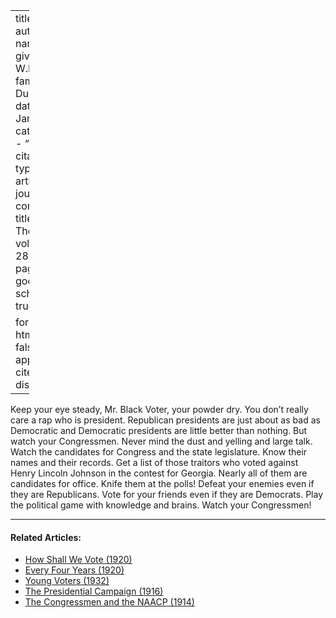 
---
title: 'Vote'
author:
  - name:
      given: W.E.B.
      family: Du Bois
date: Jan. 1924
categories: 
  - ""
citation: 
  type: article-journal
  container-title: The Crisis
  volume: 28
  issue: 3
  page: 104
google-scholar: true

format:
  html:
    toc: false
    appendix-cite-as: display
---


Keep your eye steady, Mr. Black Voter, your powder dry. You don't really care a rap who is president. Republican presidents are just about as bad as Democratic and Democratic presidents are little better than nothing. But watch your Congressmen. Never mind the dust and yelling and large talk. Watch the candidates for Congress and the state legislature. Know their names and their records. Get a list of those traitors who voted against Henry Lincoln Johnson in the contest for Georgia. Nearly all of them are candidates for office. Knife them at the polls! Defeat your enemies even if they are Republicans. Vote for your friends even if they are Democrats. Play the political game with knowledge and brains. Watch your Congressmen!

<!-- Similar articles start here -->

<hr>
#### Related Articles:

* [How Shall We Vote (1920)](/Volumes/20/05/how_shall_we_vote.html)
* [Every Four Years (1920)](/Volumes/19/06/every_four_years.html)
* [Young Voters (1932)](/Volumes/39/09/young_voters.html)
* [The Presidential Campaign (1916)](/Volumes/12/06/presidential_campaign.html)
* [The Congressmen and the NAACP (1914)](/Volumes/09/02/congressmen_and_the_naacp.html)

<!-- Similar articles end here -->
